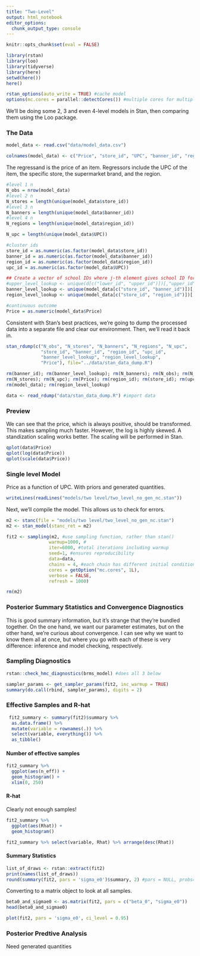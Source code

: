 ```yaml
---
title: "Two-Level"
output: html_notebook
editor_options: 
  chunk_output_type: console
---
```


```r
knitr::opts_chunk$set(eval = FALSE)
```

```r
library(rstan)
library(loo)
library(tidyverse)
library(here)
setwd(here())
here()
```

```r
rstan_options(auto_write = TRUE) #cache model
options(mc.cores = parallel::detectCores()) #multiple cores for multiple chains
```


We'll be doing some 2, 3 and even 4-level models in Stan, then comparing them using the Loo package.

### The Data


```r
model_data <- read.csv("data/model_data.csv")
```


```r
colnames(model_data) <- c("Price", "store_id", "UPC", "banner_id", "region_id")
```

The regressand is the price of an item. Regressors include the UPC of the item, the specific store, the supermarket brand, and the region.

```r
#level 1 n
N_obs = nrow(model_data)
#level 2 n
N_stores = length(unique(model_data$store_id))
#level 3 n
N_banners = length(unique(model_data$banner_id))
#level 4 n
N_regions = length(unique(model_data$region_id))

N_upc = length(unique(model_data$UPC))

#cluster ids
store_id = as.numeric(as.factor(model_data$store_id))
banner_id = as.numeric(as.factor(model_data$banner_id))
region_id = as.numeric(as.factor(model_data$region_id))
upc_id = as.numeric(as.factor(model_data$UPC))

## Create a vector of school IDs where j-th element gives school ID for class ID j
#upper_level_lookup <- unique(d[c("lower_id", "upper_id")])[,"upper_id"]
banner_level_lookup <- unique(model_data[c("store_id", "banner_id")])[,"banner_id"]
region_level_lookup <- unique(model_data[c("store_id", "region_id")])[,"region_id"]

#continuous outcome
Price = as.numeric(model_data$Price)
```

Consistent with Stan's best practices, we're going to dump the processed data into a separate file and clear our environment. Then, we'll read it back in.

```r
stan_rdump(c("N_obs", "N_stores", "N_banners", "N_regions", "N_upc",
             "store_id", "banner_id", "region_id", "upc_id",
             "banner_level_lookup", "region_level_lookup",
             "Price"), file="../data/stan_data_dump.R")

rm(banner_id); rm(banner_level_lookup); rm(N_banners); rm(N_obs); rm(N_regions);
rm(N_stores); rm(N_upc); rm(Price); rm(region_id); rm(store_id); rm(upc_id)
rm(model_data); rm(region_level_lookup)

data <- read_rdump("data/stan_data_dump.R") #import data
```

### Preview

We can see that the price, which is always positive, should be transformed. This makes sampling much faster. However, the log is highly skewed. A standization scaling works better. The scaling will be performed in Stan.

```r
qplot(data$Price)
qplot(log(data$Price))
qplot(scale(data$Price))
```


### Single level Model

Price as a function of UPC. With priors and generated quantities.

```r
writeLines(readLines("models/two level/two_level_no_gen_nc.stan"))
```

Next, we'll compile the model. This allows us to check for errors.

```r
m2 <- stanc(file = "models/two level/two_level_no_gen_nc.stan")
m2 <- stan_model(stanc_ret = m2)
```

```r
fit2 <- sampling(m2, #use sampling function, rather than stan()
                warmup=1000, #
                iter=6000, #total iterations including warmup
                seed=1, #ensures reproducibility 
                data=data, 
                chains = 4, #each chain has different initial condition which helps to find pathological neighborhood of posterior
                cores = getOption("mc.cores", 1L),
                verbose = FALSE,
                refresh = 1000)
```

```r
rm(m2)
```

### Posterior Summary Statistics and Convergence Diagnostics

This is good summary information, but it's strange that they're bundled together. On the one hand, we want our parameter estimates, but on the other hand, we're curious about convergence. I can see why we want to know them all at once, but where you go with each of these is very difference: inference and model checking, respectively.

### Sampling Diagnostics

```r
rstan::check_hmc_diagnostics(brms_model) #does all 3 below

```

```r
sampler_params <- get_sampler_params(fit2, inc_warmup = TRUE)
summary(do.call(rbind, sampler_params), digits = 2)
```

### Effective Samples and R-hat

```r
 fit2_summary <- summary(fit2)$summary %>% 
  as.data.frame() %>% 
  mutate(variable = rownames(.)) %>% 
  select(variable, everything()) %>% 
  as_tibble()
```

#### Number of effective samples

```r
fit2_summary %>% 
  ggplot(aes(n_eff)) + 
  geom_histogram() + 
  xlim(0, 250)
```

#### R-hat

Clearly not enough samples! 

```r
fit2_summary %>% 
  ggplot(aes(Rhat)) + 
  geom_histogram() 
```

```r
fit2_summary %>% select(variable, Rhat) %>% arrange(desc(Rhat)) 
```


#### Summary Statistics

```r
list_of_draws <- rstan::extract(fit2)
print(names(list_of_draws))
round(summary(fit2, pars = 'sigma_e0')$summary, 2) #pars = NULL, probs=NULL
```

Converting to a matrix object to look at all samples.

```r
beta0_and_sigmae0 <- as.matrix(fit2, pars = c("beta_0", "sigma_e0"))
head(beta0_and_sigmae0)
```

```r
plot(fit2, pars = 'sigma_e0', ci_level = 0.95)
```


### Posterior Predtive Analysis

Need generated quantities
